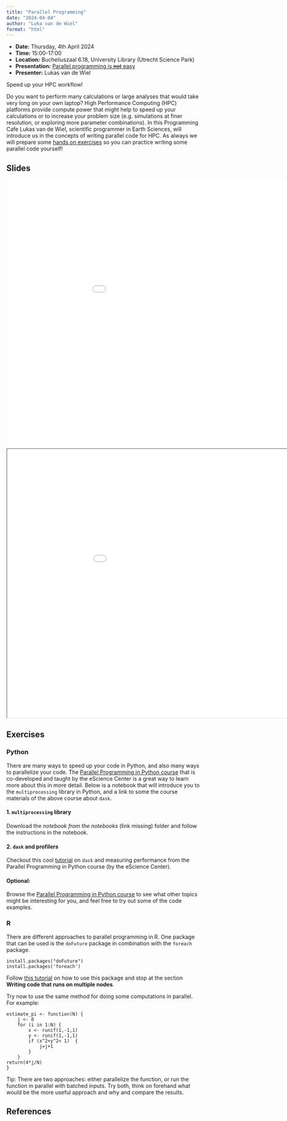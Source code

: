 ```yaml
---
title: "Parallel Programming"
date: "2024-04-04"
author: "Luka van de Wiel"
format: "html"
---
```


::: {.callout-note icon=false}

- **Date:** Thursday, 4th April 2024
- **Time:** 15:00-17:00
- **Location:** Bucheliuszaal 6.18, University Library (Utrecht Science Park)
- **Presentation:** [Parallel programming is ~~not~~ easy](https://utrechtuniversity.github.io/programming-cafe/posts/2024-04-04_parallel-programming/) 
- **Presenter:** Lukas van de Wiel

:::

Speed up your HPC workflow!

Do you want to perform many calculations or large analyses that would take very long on your own laptop? High Performance Computing  (HPC) platforms provide compute power that might help to speed up your calculations or to increase your problem size (e.g. simulations at finer resolution, or exploring more parameter combinations). In this Programming Cafe Lukas van de Wiel, scientific programmer in Earth Sciences, will introduce us in the concepts of writing parallel code for HPC. As always we will prepare some [hands on exercises](https://github.com/UtrechtUniversity/programming-cafe/tree/main/exercises/parallel-programming) so you can practice writing some parallel code yourself!

## Slides

```{=html}
<embed src="../../presentations/2024-04-04_parallel-programming/slides/parallelProgramming.pdf" width="1050px" height="700px" />
```


```{=html}
<iframe width="1050" height="700" src="../../presentations/2024-04-04_parallel-programming/slides/2024-04-04_parallel-programming.html"></iframe>
```

## Exercises

::: {.panel-tabset}

### Python

There are many ways to speed up your code in Python, and also many ways to parallelize your code. The [Parallel Programming in Python course](https://carpentries-incubator.github.io/lesson-parallel-python) that is co-developed and taught by the eScience Center is a great way to learn more about this in more detail. Below is a notebook that will introduce you to the `multiprocessing` library in Python, and a link to some the course materials of the above course about `dask`.

#### 1. `multiprocessing` library

Download the _notebook from the notebooks_ (link missing) folder and follow the instructions in the notebook.

#### 2. `dask` and profilers

Checkout this cool [tutorial](https://carpentries-incubator.github.io/lesson-parallel-python/02-benchmarking/index.html) on `dask` and measuring performance from the Parallel Programming in Python course (by the eScience Center).

#### Optional:

Browse the [Parallel Programming in Python course](https://carpentries-incubator.github.io/lesson-parallel-python) to see what other topics might be interesting for you, and feel free to try out some of the code examples.

### R

There are different approaches to parallel programming in R. One package that can be used is the `doFuture` package in combination with the `foreach` package. 

```
install.packages("doFuture")
install.packages('foreach')
```

Follow [this tutorial](https://msu-icer.github.io/r-for-hpcc/parallelizing-r-code.html#writing-code-that-runs-on-multiple-cores) on how to use this package and stop at the section **Writing code that runs on multiple nodes**.

Try now to use the same method for doing some computations in parallel. For example:

```
estimate_pi <- function(N) {
    j <- 0
    for (i in 1:N) {
        x <- runif(1,-1,1)
        y <- runif(1,-1,1)
        if (x^2+y^2< 1)  {
            j=j+1
        }
    }
return(4*j/N)
}
```
Tip: There are two approaches: either parallelize the function, or run the function in parallel with batched inputs. Try both, think on forehand what would be the more useful approach and why and compare the results.

:::

## References

